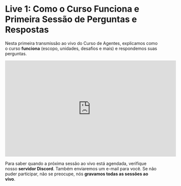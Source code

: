 # Live 1: Como o Curso Funciona e Primeira Sessão de Perguntas e Respostas

Nesta primeira transmissão ao vivo do Curso de Agentes, explicamos como o curso **funciona** (escopo, unidades, desafios e mais) e respondemos suas perguntas.

<iframe width="560" height="315" src="https://www.youtube.com/embed/iLVyYDbdSmM?si=TCX5Ai3uZuKLXq45" title="YouTube video player" frameborder="0" allow="accelerometer; autoplay; clipboard-write; encrypted-media; gyroscope; picture-in-picture; web-share" referrerpolicy="strict-origin-when-cross-origin" allowfullscreen></iframe>

Para saber quando a próxima sessão ao vivo está agendada, verifique nosso **servidor Discord**. Também enviaremos um e-mail para você. Se não puder participar, não se preocupe, nós **gravamos todas as sessões ao vivo**.
